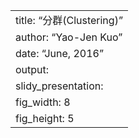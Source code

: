 ---
title: "分群(Clustering)"
author: "Yao-Jen Kuo"
date: "June, 2016"
output:
  slidy_presentation:
    fig_width: 8
    fig_height: 5
---